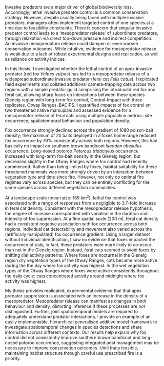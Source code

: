 Invasive predators are a major driver of global biodiversity loss. Accordingly, lethal invasive predator control is a common conservation strategy. However, despite usually being faced with multiple invasive predators, managers often implement targeted control of one species at a time due to feasibility constraints. There is concern that singular invasive predator control leads to a 'mesopredator release' of subordinate predators, through relaxation via direct top-down pressure and indirect competition. An invasive mesopredators release could dampen or even worsen conservation outcomes. While intuitive, evidence for mesopredator release is weak due to a lack of robust experimental designs and replication, as well as reliance on activity indices. 

In this thesis, I investigated whether the lethal control of an apex invasive predator (red fox *Vulpes vulpes*) has led to a mesopredator release of a widespread subordinate invasive predator (feral cat *Felis catus*). I replicated field experiments and collated additional camera-trapping data across two regions with a simple predator guild comprising the introduced red fox and feral cat, allowing sharp focus on interactions between these species. Glenelg region with long-term fox control, Control-Impact with three replicates. Otway Ranges, BACIPS. I quantified impacts of fox control on two threatened native marsupials and assessed evidence for a mesopredator release of feral cats using multiple population metrics: site occurrence, spatiotemporal behaviour and population density. 

Fox occurrence strongly declined across the gradient of 1080 poison-bait density; the maximum of 20 baits deployed in a foxes home range reduced fox occurrence by 70% consistently across both regions. However, this had basically no impact on southern brown bandicoot *Isoodon obesulus* occurrence. Long-nosed potoroo *Potorous tridactylus* occurrence increased with long-term fox-bait density in the Glenelg region, but decreased slightly in the Otway Ranges where fox control had recently commenced. Rather than being limited by foxes, habitat suitability for these threatened mammals was more strongly driven by an interaction between vegetation type and time since fire. However, not only do optimal fire regimes vary across species, but they can be entirely conflicting for the same species across different vegetation communities. 

At a landscape scale (mean size: 169 km^2^), lethal fox control was associated with a range of responses from a negligible to 3.7-fold increase in feral cat density. Consistent with the mesopredator release hypothesis, the degree of increase corresponded with variation in the duration and intensity of fox suppression. At a fine spatial scale (200 m), feral cat density had a consistent negative association with fox occurrence across both regions. Individual cat detectability and movement also varied across the (artificially manipulated) fox occurrence gradient. Using a larger dataset without individual identification, I saw no evidence that foxes impacted the occurrence of cats, in fact, these predators were more likely to co-occur than not in the Glenelg region. Instead, feral cats seemed to avoid foxes by shifting diel activity patterns. Where foxes are nocturnal in the Glenelg region dry vegetation types of the Otway Ranges, cats became more active during the the day where fox activity was highest. In the wet vegetation types of the Otway Ranges where foxes were active consistently throughout the daily cycle; cats concentrated activity around midnight where fox activity was highest.

My thesis provides replicated, experimental evidence that that apex predator suppression is associated with an increase in the density of a mesopredator. Mesopredator release can manifest as changes in both behaviour and density, distorting inference if these processes are not distinguished. Further, joint spatiotemporal models are required to adequately understand predator interactions. I provide an example of an easily implementable, hierarchical generalised additive model framework to investigate spatiotemporal changes in species detections and share information across different contexts. Our results help explain why fox control did not consistently improve southern brown bandicoot and long-nosed potoroo occurrence, suggesting integrated pest management may be necessary to improve conservation outcomes. Until thats feasible, maintaining habitat structure through careful use prescribed fire is a priority. 